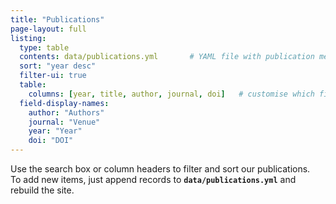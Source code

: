 ```yaml
---
title: "Publications"
page-layout: full
listing:
  type: table
  contents: data/publications.yml       # YAML file with publication metadata
  sort: "year desc"
  filter-ui: true
  table:
    columns: [year, title, author, journal, doi]   # customise which fields show
  field-display-names:
    author: "Authors"
    journal: "Venue"
    year: "Year"
    doi: "DOI"
---
```


Use the search box or column headers to filter and sort our publications.  
To add new items, just append records to **`data/publications.yml`** and rebuild the site.
